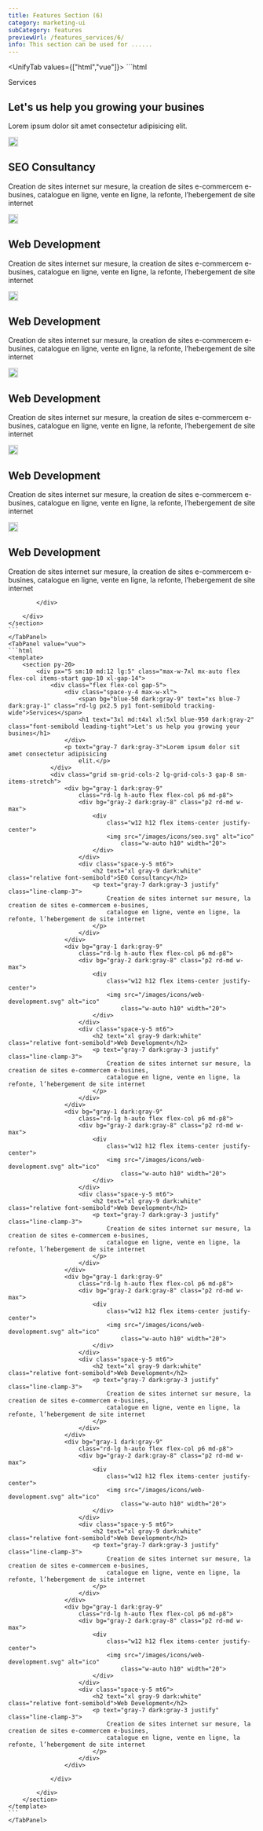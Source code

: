 ```yaml
---
title: Features Section (6)
category: marketing-ui
subCategory: features
previewUrl: /features_services/6/
info: This section can be used for ......
---
```


<UnifyTab values={["html","vue"]}>
    <TabPanel value="html">
    ```html
    <section py-20>
        <div px="5 sm:10 md:12 lg:5" class="max-w-7xl mx-auto flex flex-col items-start gap-10 xl-gap-14">
            <div class="flex flex-col gap-5">
                <div class="space-y-4 max-w-xl">
                    <span bg="blue-50 dark:gray-9" text="xs blue-7 dark:gray-1" class="rd-lg px2.5 py1 font-semibold tracking-wide">Services</span>
                    <h1 text="3xl md:t4xl xl:5xl blue-950 dark:gray-2" class="font-semibold leading-tight">Let's us help you growing your busines</h1>
                </div>
                <p text="gray-7 dark:gray-3">Lorem ipsum dolor sit amet consectetur adipisicing
                    elit.</p>
            </div>
            <div class="grid sm-grid-cols-2 lg-grid-cols-3 gap-8 sm-items-stretch">
                <div bg="gray-1 dark:gray-9"
                    class="rd-lg h-auto flex flex-col p6 md-p8">
                    <div bg="gray-2 dark:gray-8" class="p2 rd-md w-max">
                        <div
                            class="w12 h12 flex items-center justify-center">
                            <img src="/images/icons/seo.svg" alt="ico"
                                class="w-auto h10" width="20">
                        </div>
                    </div>
                    <div class="space-y-5 mt6">
                        <h2 text="xl gray-9 dark:white" class="relative font-semibold">SEO Consultancy</h2>
                        <p text="gray-7 dark:gray-3 justify" class="line-clamp-3">
                            Creation de sites internet sur mesure, la creation de sites e-commercem e-busines,
                            catalogue en ligne, vente en ligne, la refonte, l’hebergement de site internet
                        </p>
                    </div>
                </div>
                <div bg="gray-1 dark:gray-9"
                    class="rd-lg h-auto flex flex-col p6 md-p8">
                    <div bg="gray-2 dark:gray-8" class="p2 rd-md w-max">
                        <div
                            class="w12 h12 flex items-center justify-center">
                            <img src="/images/icons/web-development.svg" alt="ico"
                                class="w-auto h10" width="20">
                        </div>
                    </div>
                    <div class="space-y-5 mt6">
                        <h2 text="xl gray-9 dark:white" class="relative font-semibold">Web Development</h2>
                        <p text="gray-7 dark:gray-3 justify" class="line-clamp-3">
                            Creation de sites internet sur mesure, la creation de sites e-commercem e-busines,
                            catalogue en ligne, vente en ligne, la refonte, l’hebergement de site internet
                        </p>
                    </div>
                </div>
                <div bg="gray-1 dark:gray-9"
                    class="rd-lg h-auto flex flex-col p6 md-p8">
                    <div bg="gray-2 dark:gray-8" class="p2 rd-md w-max">
                        <div
                            class="w12 h12 flex items-center justify-center">
                            <img src="/images/icons/web-development.svg" alt="ico"
                                class="w-auto h10" width="20">
                        </div>
                    </div>
                    <div class="space-y-5 mt6">
                        <h2 text="xl gray-9 dark:white" class="relative font-semibold">Web Development</h2>
                        <p text="gray-7 dark:gray-3 justify" class="line-clamp-3">
                            Creation de sites internet sur mesure, la creation de sites e-commercem e-busines,
                            catalogue en ligne, vente en ligne, la refonte, l’hebergement de site internet
                        </p>
                    </div>
                </div>
                <div bg="gray-1 dark:gray-9"
                    class="rd-lg h-auto flex flex-col p6 md-p8">
                    <div bg="gray-2 dark:gray-8" class="p2 rd-md w-max">
                        <div
                            class="w12 h12 flex items-center justify-center">
                            <img src="/images/icons/web-development.svg" alt="ico"
                                class="w-auto h10" width="20">
                        </div>
                    </div>
                    <div class="space-y-5 mt6">
                        <h2 text="xl gray-9 dark:white" class="relative font-semibold">Web Development</h2>
                        <p text="gray-7 dark:gray-3 justify" class="line-clamp-3">
                            Creation de sites internet sur mesure, la creation de sites e-commercem e-busines,
                            catalogue en ligne, vente en ligne, la refonte, l’hebergement de site internet
                        </p>
                    </div>
                </div>
                <div bg="gray-1 dark:gray-9"
                    class="rd-lg h-auto flex flex-col p6 md-p8">
                    <div bg="gray-2 dark:gray-8" class="p2 rd-md w-max">
                        <div
                            class="w12 h12 flex items-center justify-center">
                            <img src="/images/icons/web-development.svg" alt="ico"
                                class="w-auto h10" width="20">
                        </div>
                    </div>
                    <div class="space-y-5 mt6">
                        <h2 text="xl gray-9 dark:white" class="relative font-semibold">Web Development</h2>
                        <p text="gray-7 dark:gray-3 justify" class="line-clamp-3">
                            Creation de sites internet sur mesure, la creation de sites e-commercem e-busines,
                            catalogue en ligne, vente en ligne, la refonte, l’hebergement de site internet
                        </p>
                    </div>
                </div>
                <div bg="gray-1 dark:gray-9"
                    class="rd-lg h-auto flex flex-col p6 md-p8">
                    <div bg="gray-2 dark:gray-8" class="p2 rd-md w-max">
                        <div
                            class="w12 h12 flex items-center justify-center">
                            <img src="/images/icons/web-development.svg" alt="ico"
                                class="w-auto h10" width="20">
                        </div>
                    </div>
                    <div class="space-y-5 mt6">
                        <h2 text="xl gray-9 dark:white" class="relative font-semibold">Web Development</h2>
                        <p text="gray-7 dark:gray-3 justify" class="line-clamp-3">
                            Creation de sites internet sur mesure, la creation de sites e-commercem e-busines,
                            catalogue en ligne, vente en ligne, la refonte, l’hebergement de site internet
                        </p>
                    </div>
                </div>

            </div>

        </div>
    </section>
    ```
    </TabPanel>
    <TabPanel value="vue">
    ```html
    <template>
        <section py-20>
            <div px="5 sm:10 md:12 lg:5" class="max-w-7xl mx-auto flex flex-col items-start gap-10 xl-gap-14">
                <div class="flex flex-col gap-5">
                    <div class="space-y-4 max-w-xl">
                        <span bg="blue-50 dark:gray-9" text="xs blue-7 dark:gray-1" class="rd-lg px2.5 py1 font-semibold tracking-wide">Services</span>
                        <h1 text="3xl md:t4xl xl:5xl blue-950 dark:gray-2" class="font-semibold leading-tight">Let's us help you growing your busines</h1>
                    </div>
                    <p text="gray-7 dark:gray-3">Lorem ipsum dolor sit amet consectetur adipisicing
                        elit.</p>
                </div>
                <div class="grid sm-grid-cols-2 lg-grid-cols-3 gap-8 sm-items-stretch">
                    <div bg="gray-1 dark:gray-9"
                        class="rd-lg h-auto flex flex-col p6 md-p8">
                        <div bg="gray-2 dark:gray-8" class="p2 rd-md w-max">
                            <div
                                class="w12 h12 flex items-center justify-center">
                                <img src="/images/icons/seo.svg" alt="ico"
                                    class="w-auto h10" width="20">
                            </div>
                        </div>
                        <div class="space-y-5 mt6">
                            <h2 text="xl gray-9 dark:white" class="relative font-semibold">SEO Consultancy</h2>
                            <p text="gray-7 dark:gray-3 justify" class="line-clamp-3">
                                Creation de sites internet sur mesure, la creation de sites e-commercem e-busines,
                                catalogue en ligne, vente en ligne, la refonte, l’hebergement de site internet
                            </p>
                        </div>
                    </div>
                    <div bg="gray-1 dark:gray-9"
                        class="rd-lg h-auto flex flex-col p6 md-p8">
                        <div bg="gray-2 dark:gray-8" class="p2 rd-md w-max">
                            <div
                                class="w12 h12 flex items-center justify-center">
                                <img src="/images/icons/web-development.svg" alt="ico"
                                    class="w-auto h10" width="20">
                            </div>
                        </div>
                        <div class="space-y-5 mt6">
                            <h2 text="xl gray-9 dark:white" class="relative font-semibold">Web Development</h2>
                            <p text="gray-7 dark:gray-3 justify" class="line-clamp-3">
                                Creation de sites internet sur mesure, la creation de sites e-commercem e-busines,
                                catalogue en ligne, vente en ligne, la refonte, l’hebergement de site internet
                            </p>
                        </div>
                    </div>
                    <div bg="gray-1 dark:gray-9"
                        class="rd-lg h-auto flex flex-col p6 md-p8">
                        <div bg="gray-2 dark:gray-8" class="p2 rd-md w-max">
                            <div
                                class="w12 h12 flex items-center justify-center">
                                <img src="/images/icons/web-development.svg" alt="ico"
                                    class="w-auto h10" width="20">
                            </div>
                        </div>
                        <div class="space-y-5 mt6">
                            <h2 text="xl gray-9 dark:white" class="relative font-semibold">Web Development</h2>
                            <p text="gray-7 dark:gray-3 justify" class="line-clamp-3">
                                Creation de sites internet sur mesure, la creation de sites e-commercem e-busines,
                                catalogue en ligne, vente en ligne, la refonte, l’hebergement de site internet
                            </p>
                        </div>
                    </div>
                    <div bg="gray-1 dark:gray-9"
                        class="rd-lg h-auto flex flex-col p6 md-p8">
                        <div bg="gray-2 dark:gray-8" class="p2 rd-md w-max">
                            <div
                                class="w12 h12 flex items-center justify-center">
                                <img src="/images/icons/web-development.svg" alt="ico"
                                    class="w-auto h10" width="20">
                            </div>
                        </div>
                        <div class="space-y-5 mt6">
                            <h2 text="xl gray-9 dark:white" class="relative font-semibold">Web Development</h2>
                            <p text="gray-7 dark:gray-3 justify" class="line-clamp-3">
                                Creation de sites internet sur mesure, la creation de sites e-commercem e-busines,
                                catalogue en ligne, vente en ligne, la refonte, l’hebergement de site internet
                            </p>
                        </div>
                    </div>
                    <div bg="gray-1 dark:gray-9"
                        class="rd-lg h-auto flex flex-col p6 md-p8">
                        <div bg="gray-2 dark:gray-8" class="p2 rd-md w-max">
                            <div
                                class="w12 h12 flex items-center justify-center">
                                <img src="/images/icons/web-development.svg" alt="ico"
                                    class="w-auto h10" width="20">
                            </div>
                        </div>
                        <div class="space-y-5 mt6">
                            <h2 text="xl gray-9 dark:white" class="relative font-semibold">Web Development</h2>
                            <p text="gray-7 dark:gray-3 justify" class="line-clamp-3">
                                Creation de sites internet sur mesure, la creation de sites e-commercem e-busines,
                                catalogue en ligne, vente en ligne, la refonte, l’hebergement de site internet
                            </p>
                        </div>
                    </div>
                    <div bg="gray-1 dark:gray-9"
                        class="rd-lg h-auto flex flex-col p6 md-p8">
                        <div bg="gray-2 dark:gray-8" class="p2 rd-md w-max">
                            <div
                                class="w12 h12 flex items-center justify-center">
                                <img src="/images/icons/web-development.svg" alt="ico"
                                    class="w-auto h10" width="20">
                            </div>
                        </div>
                        <div class="space-y-5 mt6">
                            <h2 text="xl gray-9 dark:white" class="relative font-semibold">Web Development</h2>
                            <p text="gray-7 dark:gray-3 justify" class="line-clamp-3">
                                Creation de sites internet sur mesure, la creation de sites e-commercem e-busines,
                                catalogue en ligne, vente en ligne, la refonte, l’hebergement de site internet
                            </p>
                        </div>
                    </div>

                </div>

            </div>
        </section>
    </template>
    ```
    </TabPanel>
</UnifyTab>